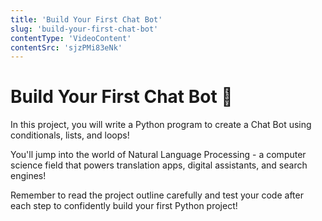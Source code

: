 ```yaml
---
title: 'Build Your First Chat Bot'
slug: 'build-your-first-chat-bot'
contentType: 'VideoContent'
contentSrc: 'sjzPMi83eNk'
---
```


# Build Your First Chat Bot :robot:

In this project, you will write a Python program to create a Chat Bot using conditionals, lists, and loops!

You'll jump into the world of Natural Language Processing - a computer science field that powers translation apps, digital assistants, and search engines!

Remember to read the project outline carefully and test your code after each step to confidently build your first Python project!